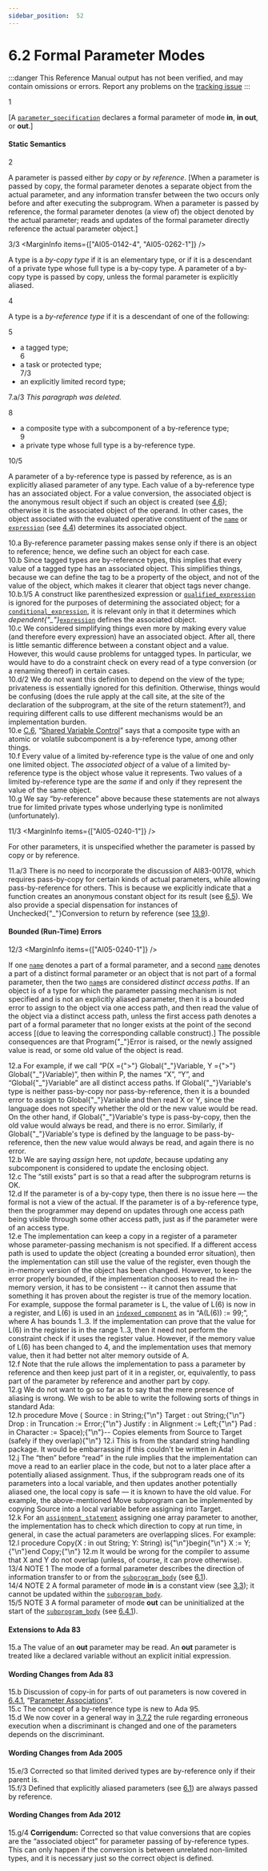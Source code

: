```yaml
---
sidebar_position:  52
---
```


# 6.2 Formal Parameter Modes

:::danger
This Reference Manual output has not been verified,
and may contain omissions or errors.
Report any problems on the [tracking issue](https://github.com/ada-lang-io/ada-lang-io/issues/20)
:::


<MarginText>1</MarginText>
<p>[A <code><a href="/docs/arm/AA-6/AA-6.1#S0207">parameter_specification</a></code> declares a formal parameter of mode <strong>in</strong>, <strong>in out</strong>, or <strong>out</strong>.] <br /></p>


#### Static Semantics

<MarginText>2</MarginText>
<p>A parameter is passed either <em>by copy</em> or <em>by reference</em>. [When a parameter is passed by copy, the formal parameter denotes a separate object from the actual parameter, and any information transfer between the two occurs only before and after executing the subprogram. When a parameter is passed by reference, the formal parameter denotes (a view of) the object denoted by the actual parameter; reads and updates of the formal parameter directly reference the actual parameter object.]<br /></p>

<MarginText>3/3</MarginText>
<MarginInfo items={["AI05-0142-4", "AI05-0262-1"]} />
<p>A type is a <em>by-copy type</em> if it is an elementary type, or if it is a descendant of a private type whose full type is a by-copy type. A parameter of a by-copy type is passed by copy, unless the formal parameter is explicitly aliased.<br /></p>

<MarginText>4</MarginText>
<p>A type is a <em>by-reference type</em> if it is a descendant of one of the following: <br /></p>

<MarginText>5</MarginText>
<ul>
<li>a tagged type;<br /></li>
<MarginText>6</MarginText>
<li>a task or protected type;<br /></li>
<MarginText>7/3</MarginText>
<MarginInfo items={["AI05-0096-1"]} />
<li>an explicitly limited record type; <br /></li>
</ul>
<AnnotatedOnly>
<MarginText>7.a/3</MarginText>
<MarginInfo items={["AI05-0096-1"]} />
<Admonition type="aarm" aarm="note">
<em>This paragraph was deleted.</em><br />
</Admonition>
</AnnotatedOnly>

<MarginText>8</MarginText>
<ul>
<li>a composite type with a subcomponent of a by-reference type;<br /></li>
<MarginText>9</MarginText>
<li>a private type whose full type is a by-reference type. <br /></li>
</ul>
<MarginText>10/5</MarginText>
<MarginInfo items={["AI05-0142-4", "AI05-0188-1", "AI12-0027-1", "AI12-0236-1", "AI12-0317-1"]} />
<p>A parameter of a by-reference type is passed by reference, as is an explicitly aliased parameter of any type. Each value of a by-reference type has an associated object. For a value conversion, the associated object is the anonymous result object if such an object is created (see <a href="/docs/arm/AA-4/AA-4.6">4.6</a>); otherwise it is the associated object of the operand. In other cases, the object associated with the evaluated operative constituent of the <code><a href="/docs/arm/AA-4/AA-4.1#S0091">name</a></code> or <code><a href="/docs/arm/AA-4/AA-4.4#S0132">expression</a></code> (see <a href="/docs/arm/AA-4/AA-4.4">4.4</a>) determines its associated object.<br /></p>

<AnnotatedOnly>
<MarginText>10.a</MarginText>
<Admonition type="aarm" aarm="ramification">
<strong></strong>By-reference parameter passing makes sense only if there is an object to reference; hence, we define such an object for each case.<br />
</Admonition>
</AnnotatedOnly>

<AnnotatedOnly>
<MarginText>10.b</MarginText>
<Admonition type="aarm" aarm="note">
Since tagged types are by-reference types, this implies that every value of a tagged type has an associated object. This simplifies things, because we can define the tag to be a property of the object, and not of the value of the object, which makes it clearer that object tags never change.<br />
</Admonition>
</AnnotatedOnly>

<AnnotatedOnly>
<MarginText>10.b.1/5</MarginText>
<MarginInfo items={["AI12-0317-1"]} />
<Admonition type="aarm" aarm="note">
A construct like parenthesized expression or <code><a href="/docs/arm/AA-4/AA-4.7#S0163">qualified_expression</a></code> is ignored for the purposes of determining the associated object; for a <code><a href="/docs/arm/AA-4/AA-4.5#S0148">conditional_expression</a></code>, it is relevant only in that it determines which <em>dependent{"_"}</em><code><a href="/docs/arm/AA-4/AA-4.4#S0132">expression</a></code> defines the associated object.<br />
</Admonition>
</AnnotatedOnly>

<AnnotatedOnly>
<MarginText>10.c</MarginText>
<Admonition type="aarm" aarm="note">
We considered simplifying things even more by making every value (and therefore every expression) have an associated object. After all, there is little semantic difference between a constant object and a value. However, this would cause problems for untagged types. In particular, we would have to do a constraint check on every read of a type conversion (or a renaming thereof) in certain cases.<br />
</Admonition>
</AnnotatedOnly>

<AnnotatedOnly>
<MarginText>10.d/2</MarginText>
<MarginInfo items={["AI95-00318-02"]} />
<Admonition type="aarm" aarm="note">
We do not want this definition to depend on the view of the type; privateness is essentially ignored for this definition. Otherwise, things would be confusing (does the rule apply at the call site, at the site of the declaration of the subprogram, at the site of the return statement?), and requiring different calls to use different mechanisms would be an implementation burden.<br />
</Admonition>
</AnnotatedOnly>

<AnnotatedOnly>
<MarginText>10.e</MarginText>
<Admonition type="aarm" aarm="note">
<a href="/docs/arm/AA-C/AA-C.6">C.6</a>, &ldquo;<a href="/docs/arm/AA-C/AA-C.6">Shared Variable Control</a>&rdquo; says that a composite type with an atomic or volatile subcomponent is a by-reference type, among other things.<br />
</Admonition>
</AnnotatedOnly>

<AnnotatedOnly>
<MarginText>10.f</MarginText>
<Admonition type="aarm" aarm="note">
Every value of a limited by-reference type is the value of one and only one limited object. The <em>associated object</em> of a value of a limited by-reference type is the object whose value it represents. Two values of a limited by-reference type are the <em>same</em> if and only if they represent the value of the same object.<br />
</Admonition>
</AnnotatedOnly>

<AnnotatedOnly>
<MarginText>10.g</MarginText>
<Admonition type="aarm" aarm="note">
We say &ldquo;by-reference&rdquo; above because these statements are not always true for limited private types whose underlying type is nonlimited (unfortunately). <br />
</Admonition>
</AnnotatedOnly>

<MarginText>11/3</MarginText>
<MarginInfo items={["AI05-0240-1"]} />
<p>For other parameters, it is unspecified whether the parameter is passed by copy or by reference. <br /></p>

<AnnotatedOnly>
<MarginText>11.a/3</MarginText>
<MarginInfo items={["AI05-0005-1"]} />
<Admonition type="aarm" aarm="discussion">
<strong></strong>There is no need to incorporate the discussion of AI83-00178, which requires pass-by-copy for certain kinds of actual parameters, while allowing pass-by-reference for others. This is because we explicitly indicate that a function creates an anonymous constant object for its result (see <a href="/docs/arm/AA-6/AA-6.5">6.5</a>). We also provide a special dispensation for instances of Unchecked{"_"}Conversion to return by reference (see <a href="/docs/arm/AA-13/AA-13.9">13.9</a>). <br />
</Admonition>
</AnnotatedOnly>


#### Bounded (Run-Time) Errors

<MarginText>12/3</MarginText>
<MarginInfo items={["AI05-0240-1"]} />
<p>If one <code><a href="/docs/arm/AA-4/AA-4.1#S0091">name</a></code> denotes a part of a formal parameter, and a second <code><a href="/docs/arm/AA-4/AA-4.1#S0091">name</a></code> denotes a part of a distinct formal parameter or an object that is not part of a formal parameter, then the two <code><a href="/docs/arm/AA-4/AA-4.1#S0091">name</a></code>s are considered <em>distinct access paths</em>. If an object is of a type for which the parameter passing mechanism is not specified and is not an explicitly aliased parameter, then it is a bounded error to assign to the object via one access path, and then read the value of the object via a distinct access path, unless the first access path denotes a part of a formal parameter that no longer exists at the point of the second access [(due to leaving the corresponding callable construct).] The possible consequences are that Program{"_"}Error is raised, or the newly assigned value is read, or some old value of the object is read. <br /></p>

<AnnotatedOnly>
<MarginText>12.a</MarginText>
<Admonition type="aarm" aarm="discussion">
<strong></strong>For example, if we call &ldquo;P(X ={">"} Global{"_"}Variable, Y ={">"} Global{"_"}Variable)&rdquo;, then within P, the names &ldquo;X&rdquo;, &ldquo;Y&rdquo;, and &ldquo;Global{"_"}Variable&rdquo; are all distinct access paths. If Global{"_"}Variable's type is neither pass-by-copy nor pass-by-reference, then it is a bounded error to assign to Global{"_"}Variable and then read X or Y, since the language does not specify whether the old or the new value would be read. On the other hand, if Global{"_"}Variable's type is pass-by-copy, then the old value would always be read, and there is no error. Similarly, if Global{"_"}Variable's type is defined by the language to be pass-by-reference, then the new value would always be read, and again there is no error. <br />
</Admonition>
</AnnotatedOnly>

<AnnotatedOnly>
<MarginText>12.b</MarginText>
<Admonition type="aarm" aarm="reason">
<strong></strong>We are saying <em>assign</em> here, not <em>update</em>, because updating any subcomponent is considered to update the enclosing object.<br />
</Admonition>
</AnnotatedOnly>

<AnnotatedOnly>
<MarginText>12.c</MarginText>
<Admonition type="aarm" aarm="note">
The &ldquo;still exists&rdquo; part is so that a read after the subprogram returns is OK.<br />
</Admonition>
</AnnotatedOnly>

<AnnotatedOnly>
<MarginText>12.d</MarginText>
<Admonition type="aarm" aarm="note">
If the parameter is of a by-copy type, then there is no issue here &mdash; the formal is not a view of the actual. If the parameter is of a by-reference type, then the programmer may depend on updates through one access path being visible through some other access path, just as if the parameter were of an access type. <br />
</Admonition>
</AnnotatedOnly>

<AnnotatedOnly>
<MarginText>12.e</MarginText>
<Admonition type="aarm" aarm="implementation-note">
<strong></strong>The implementation can keep a copy in a register of a parameter whose parameter-passing mechanism is not specified. If a different access path is used to update the object (creating a bounded error situation), then the implementation can still use the value of the register, even though the in-memory version of the object has been changed. However, to keep the error properly bounded, if the implementation chooses to read the in-memory version, it has to be consistent -- it cannot then assume that something it has proven about the register is true of the memory location. For example, suppose the formal parameter is L, the value of L(6) is now in a register, and L(6) is used in an <code><a href="/docs/arm/AA-4/AA-4.1#S0096">indexed_component</a></code> as in &ldquo;A(L(6)) := 99;&rdquo;, where A has bounds 1..3. If the implementation can prove that the value for L(6) in the register is in the range 1..3, then it need not perform the constraint check if it uses the register value. However, if the memory value of L(6) has been changed to 4, and the implementation uses that memory value, then it had better not alter memory outside of A.<br />
</Admonition>
</AnnotatedOnly>

<AnnotatedOnly>
<MarginText>12.f</MarginText>
<Admonition type="aarm" aarm="note">
Note that the rule allows the implementation to pass a parameter by reference and then keep just part of it in a register, or, equivalently, to pass part of the parameter by reference and another part by copy. <br />
</Admonition>
</AnnotatedOnly>

<AnnotatedOnly>
<MarginText>12.g</MarginText>
<Admonition type="aarm" aarm="reason">
<strong></strong>We do not want to go so far as to say that the mere presence of aliasing is wrong. We wish to be able to write the following sorts of things in standard Ada: <br />
</Admonition>
</AnnotatedOnly>

<AnnotatedOnly>
<MarginText>12.h</MarginText>
<CodeBlock language="ada">
procedure Move ( Source  : in  String;{"\n"}                 Target  : out String;{"\n"}                 Drop    : in  Truncation := Error;{"\n"}                 Justify : in  Alignment  := Left;{"\n"}                 Pad     : in  Character  := Space);{"\n"}-- Copies elements from Source to Target (safely if they overlap){"\n"}

</CodeBlock>
</AnnotatedOnly>
<AnnotatedOnly>
<MarginText>12.i</MarginText>
<Admonition type="aarm" aarm="note">
This is from the standard string handling package. It would be embarrassing if this couldn't be written in Ada!<br />
</Admonition>
</AnnotatedOnly>

<AnnotatedOnly>
<MarginText>12.j</MarginText>
<Admonition type="aarm" aarm="note">
The &ldquo;then&rdquo; before &ldquo;read&rdquo; in the rule implies that the implementation can move a read to an earlier place in the code, but not to a later place after a potentially aliased assignment. Thus, if the subprogram reads one of its parameters into a local variable, and then updates another potentially aliased one, the local copy is safe &mdash; it is known to have the old value. For example, the above-mentioned Move subprogram can be implemented by copying Source into a local variable before assigning into Target.<br />
</Admonition>
</AnnotatedOnly>

<AnnotatedOnly>
<MarginText>12.k</MarginText>
<Admonition type="aarm" aarm="note">
For an <code><a href="/docs/arm/AA-5/AA-5.2#S0173">assignment_statement</a></code> assigning one array parameter to another, the implementation has to check which direction to copy at run time, in general, in case the actual parameters are overlapping slices. For example: <br />
</Admonition>
</AnnotatedOnly>

<AnnotatedOnly>
<MarginText>12.l</MarginText>
<CodeBlock language="ada">
procedure Copy(X : in out String; Y: String) is{"\n"}begin{"\n"}    X := Y;{"\n"}end Copy;{"\n"}

</CodeBlock>
</AnnotatedOnly>
<AnnotatedOnly>
<MarginText>12.m</MarginText>
<Admonition type="aarm" aarm="note">
It would be wrong for the compiler to assume that X and Y do not overlap (unless, of course, it can prove otherwise). <br />
</Admonition>
</AnnotatedOnly>

<AnnotatedOnly>
<MarginText>13/4</MarginText>
<MarginInfo items={["AI12-0056-1"]} />
<Admonition type="aarm" aarm="note">
NOTE 1   The mode of a formal parameter describes the direction of information transfer to or from the <code><a href="/docs/arm/AA-6/AA-6.3#S0216">subprogram_body</a></code> (see <a href="/docs/arm/AA-6/AA-6.1">6.1</a>).<br />
</Admonition>
</AnnotatedOnly>

<AnnotatedOnly>
<MarginText>14/4</MarginText>
<Admonition type="aarm" aarm="note">
NOTE 2   A formal parameter of mode <strong>in</strong> is a constant view (see <a href="/docs/arm/AA-3/AA-3.3">3.3</a>); it cannot be updated within the <code><a href="/docs/arm/AA-6/AA-6.3#S0216">subprogram_body</a></code>.<br />
</Admonition>
</AnnotatedOnly>

<AnnotatedOnly>
<MarginText>15/5</MarginText>
<MarginInfo items={["AI12-0056-1", "AI12-0440-1"]} />
<Admonition type="aarm" aarm="note">
NOTE 3   A formal parameter of mode <strong>out</strong> can be uninitialized at the start of the <code><a href="/docs/arm/AA-6/AA-6.3#S0216">subprogram_body</a></code> (see <a href="/docs/arm/AA-6/AA-6.4#Subclause_6.4.1">6.4.1</a>). <br />
</Admonition>
</AnnotatedOnly>

<AnnotatedOnly>

#### Extensions to Ada 83

</AnnotatedOnly>
<AnnotatedOnly>
<MarginText>15.a</MarginText>
<Admonition type="aarm" aarm="note">
The value of an <strong>out</strong> parameter may be read. An <strong>out</strong> parameter is treated like a declared variable without an explicit initial expression. <br />
</Admonition>
</AnnotatedOnly>

<AnnotatedOnly>

#### Wording Changes from Ada 83

</AnnotatedOnly>
<AnnotatedOnly>
<MarginText>15.b</MarginText>
<Admonition type="aarm" aarm="note">
Discussion of copy-in for parts of out parameters is now covered in <a href="/docs/arm/AA-6/AA-6.4#Subclause_6.4.1">6.4.1</a>, &ldquo;<a href="/docs/arm/AA-6/AA-6.4#Subclause_6.4.1">Parameter Associations</a>&rdquo;.<br />
</Admonition>
</AnnotatedOnly>

<AnnotatedOnly>
<MarginText>15.c</MarginText>
<Admonition type="aarm" aarm="note">
The concept of a by-reference type is new to Ada 95.<br />
</Admonition>
</AnnotatedOnly>

<AnnotatedOnly>
<MarginText>15.d</MarginText>
<Admonition type="aarm" aarm="note">
We now cover in a general way in <a href="/docs/arm/AA-3/AA-3.7#Subclause_3.7.2">3.7.2</a> the rule regarding erroneous execution when a discriminant is changed and one of the parameters depends on the discriminant. <br />
</Admonition>
</AnnotatedOnly>

<AnnotatedOnly>

#### Wording Changes from Ada 2005

</AnnotatedOnly>
<AnnotatedOnly>
<MarginText>15.e/3</MarginText>
<MarginInfo items={["AI05-0096-1"]} />
<Admonition type="aarm" aarm="correction">
<strong></strong> Corrected so that limited derived types are by-reference only if their parent is.<br />
</Admonition>
</AnnotatedOnly>

<AnnotatedOnly>
<MarginText>15.f/3</MarginText>
<MarginInfo items={["AI05-0142-4"]} />
<Admonition type="aarm" aarm="note">
Defined that explicitly aliased parameters (see <a href="/docs/arm/AA-6/AA-6.1">6.1</a>) are always passed by reference. <br />
</Admonition>
</AnnotatedOnly>

<AnnotatedOnly>

#### Wording Changes from Ada 2012

</AnnotatedOnly>
<AnnotatedOnly>
<MarginText>15.g/4</MarginText>
<MarginInfo items={["AI05-0027-1"]} />
<Admonition type="aarm" aarm="note">
<strong>Corrigendum:</strong> Corrected so that value conversions that are copies are the &ldquo;associated object&rdquo; for parameter passing of by-reference types. This can only happen if the conversion is between unrelated non-limited types, and it is necessary just so the correct object is defined. <br />
</Admonition>
</AnnotatedOnly>

